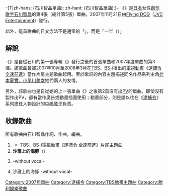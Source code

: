 {{unreferenced|time=2017-01-27T06:56:24+00:00}}
-{T|zh-hans:{{Sfrac|1|2}} (石川智晶单曲); zh-hant:{{Sfrac|1|2}} (石川智晶單曲);}-
{{Infobox Single
| Name        = {{Sfrac|1|2}}
| Artist      = [[石川智晶|石川智晶]]
| Album       = 《{{link-ja|沒有任何人能教我|誰も教えてくれなかったこと}}》
| Released    = 2007年11月21日
| Recorded    = 2007年
| Genre       = [[日本流行音樂|J-POP]]<br/>（[[動畫歌曲|動畫歌曲]]）
| Length      = 
| Label       = [[Flying_DOG|Flying DOG]]<br />（[[勝利娛樂|JVC Entertainment]]）
| Writer      = 石川智晶
| Producer    = 
| Certification  = 
| Chart position = * 週榜第58名（[[Oricon公信榜|Oricon]]）
| Last single = {{link-ja|Uninstall (石川智晶單曲)|アンインストール (石川智晶の曲)|Uninstall}}<br />（2007年）
| This single = '''{{Sfrac|1|2}}<br />（{{lang|ja|はんぶん}}）'''<br />（2007年）
| Next single = [[Prototype_(石川智晶單曲)|Prototype]]<br />（2008年）
}}
《'''{{Sfrac|1|2}}'''》是[[日本|日本]]女性[[創作歌手|創作歌手]][[石川智晶|石川智晶]]的第4張（總計第5張）單曲。2007年11月21日由[[Flying_DOG|Flying DOG]]（[[勝利娛樂|JVC Entertainment]]）發行。

此外，這首歌曲的日文念法不是通常的「{{lang|ja|にぶんのいち}}」，而是「一半（{{lang|ja|半分／はんぶん}}）」

== 解說 ==
《{{Sfrac|1|2}}》是自從石川的第一張專輯《{{link-ja|我們仍還未知道。|僕はまだ何も知らない。}}》發行之後的首張單曲和2007年度單曲的第3彈。該歌曲曾被2007年10月至2008年3月在[[TBS電視台|TBS]]、[[BS-TBS|BS-i]]播出的[[電視動畫|電視動畫]]《[[逮捕令_(動畫)#第3期|逮捕令 全速前進]]》當作片尾主題歌曲起用。至於歌詞的內容主題描述同名作品系列主角[[逮捕令#登場人物|辻本夏實、小早川美幸]]她們兩人的友情。

另外，該歌曲也是自從她的上一張單曲《{{link-ja|涙 (石川智晶單曲)|涙 (石川智晶の曲)|涙}}》之後第2首沒有出[[音樂錄影帶|PV]]的單曲。即使沒有製作出PV，卻有當作廣告或動畫插圖使用；動畫部分，則是請以往在《[[逮捕令_(動畫)|逮捕令]]》系列擔任人物設計的[[中嶋敦子|中嶋敦子]]負責。

== 收錄歌曲 ==
所有歌曲由石川智晶作詞、作曲，{{lang|ja|{{link-ja|西田マサラ|西田マサラ}}}}編曲。
# '''{{Sfrac|1|2}}'''
#* [[TBS電視台|TBS]]、[[BS-TBS|BS-i]][[電視動畫|電視動畫]]《[[逮捕令_(動畫)#第3期|逮捕令 全速前進]]》片尾主題曲
# '''沙灘上的海豚'''（'''<small>{{lang|ja|砂の上のドルフィン}}</small>'''）
# {{Sfrac|1|2}} -without vocal-
# 沙灘上的海豚 -without vocal-
{{石川智晶}}
{{逮捕令}}
{{DEFAULTSORT:Hanbun}}
[[Category:2007年單曲|Category:2007年單曲]]
[[Category:逮捕令|Category:逮捕令]]
[[Category:TBS動畫主題曲|Category:TBS動畫主題曲]]
[[Category:勝利娛樂歌曲|Category:勝利娛樂歌曲]]